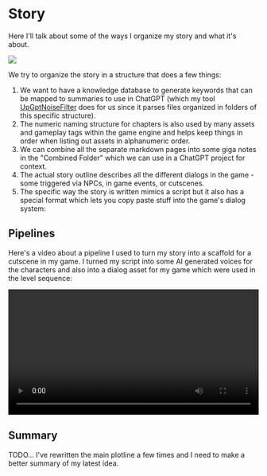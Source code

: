 <main class="m-6">
  <div class="m-2 mdx-content">

# Story

Here I'll talk about some of the ways I organize my story and what it's about.

<img src="_build/public/images/StoryImages/StoryNotes.png" />

We try to organize the story in a structure that does a few things:

1. We want to have a knowledge database to generate keywords that can be mapped to summaries to use in ChatGPT (which my tool [UpGptNoiseFilter](tools) does for us since it parses files organized in folders of this specific structure).
2. The numeric naming structure for chapters is also used by many assets and gameplay tags within the game engine and helps keep things in order when listing out assets in alphanumeric order.
3. We can combine all the separate markdown pages into some giga notes in the "Combined Folder" which we can use in a ChatGPT project for context.
4. The actual story outline describes all the different dialogs in the game - some triggered via NPCs, in game events, or cutscenes.
5. The specific way the story is written mimics a script but it also has a special format which lets you copy paste stuff into the game's dialog system:

## Pipelines

Here's a video about a pipeline I used to turn my story into a scaffold for a cutscene in my game. I turned my script into some AI generated voices for the characters and also into a dialog asset for my game which were used in the level sequence:

<video width="100%" controls>
  <source src="CutscenePipelineExample.mp4" type="video/mp4" />
  Your browser does not support the video tag.
</video>

## Summary
  
TODO... I've rewritten the main plotline a few times and I need to make a better summary of my latest idea.

  </div>
</main>
